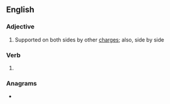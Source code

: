 ==English==

===Adjective===
{{en-adj|-}}

# {{lb|en|heraldry}} Supported on both sides by other [[charge]]s; also, side by side

===Verb===
{{head|en|verb form}}

# {{en-past of|accost}}

===Anagrams===
* {{anagrams|en|a=accdeost|stoccade}}